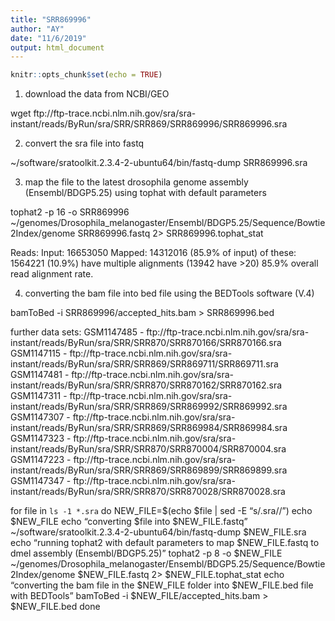 ```yaml
---
title: "SRR869996"
author: "AY"
date: "11/6/2019"
output: html_document
---
```


```r
knitr::opts_chunk$set(echo = TRUE)
```

1. download the data from NCBI/GEO

wget ftp://ftp-trace.ncbi.nlm.nih.gov/sra/sra-instant/reads/ByRun/sra/SRR/SRR869/SRR869996/SRR869996.sra

2. convert the sra file into fastq

~/software/sratoolkit.2.3.4-2-ubuntu64/bin/fastq-dump SRR869996.sra

3. map the file to the latest drosophila genome assembly (Ensembl/BDGP5.25) using tophat with default parameters 

tophat2  -p 16 -o SRR869996 ~/genomes/Drosophila_melanogaster/Ensembl/BDGP5.25/Sequence/Bowtie2Index/genome SRR869996.fastq 2> SRR869996.tophat_stat

Reads:
               Input:  16653050
              Mapped:  14312016 (85.9% of input)
            of these:   1564221 (10.9%) have multiple alignments (13942 have >20)
85.9% overall read alignment rate.

4. converting the bam file into bed file using the BEDTools software (V.4)

bamToBed -i SRR869996/accepted_hits.bam > SRR869996.bed

further data sets:
GSM1147485 - ftp://ftp-trace.ncbi.nlm.nih.gov/sra/sra-instant/reads/ByRun/sra/SRR/SRR870/SRR870166/SRR870166.sra
GSM1147115 - ftp://ftp-trace.ncbi.nlm.nih.gov/sra/sra-instant/reads/ByRun/sra/SRR/SRR869/SRR869711/SRR869711.sra
GSM1147481 - ftp://ftp-trace.ncbi.nlm.nih.gov/sra/sra-instant/reads/ByRun/sra/SRR/SRR870/SRR870162/SRR870162.sra
GSM1147311 - ftp://ftp-trace.ncbi.nlm.nih.gov/sra/sra-instant/reads/ByRun/sra/SRR/SRR869/SRR869992/SRR869992.sra
GSM1147307 - ftp://ftp-trace.ncbi.nlm.nih.gov/sra/sra-instant/reads/ByRun/sra/SRR/SRR869/SRR869984/SRR869984.sra
GSM1147323 - ftp://ftp-trace.ncbi.nlm.nih.gov/sra/sra-instant/reads/ByRun/sra/SRR/SRR870/SRR870004/SRR870004.sra
GSM1147223 - ftp://ftp-trace.ncbi.nlm.nih.gov/sra/sra-instant/reads/ByRun/sra/SRR/SRR869/SRR869899/SRR869899.sra
GSM1147347 - ftp://ftp-trace.ncbi.nlm.nih.gov/sra/sra-instant/reads/ByRun/sra/SRR/SRR870/SRR870028/SRR870028.sra

for file in `ls -1 *.sra`
do
NEW_FILE=$(echo $file | sed -E "s/.sra//")
echo $NEW_FILE
echo "converting $file into $NEW_FILE.fastq"
~/software/sratoolkit.2.3.4-2-ubuntu64/bin/fastq-dump $NEW_FILE.sra
echo "running tophat2 with default parameters to map $NEW_FILE.fastq to dmel assembly (Ensembl/BDGP5.25)"
tophat2  -p 8 -o $NEW_FILE ~/genomes/Drosophila_melanogaster/Ensembl/BDGP5.25/Sequence/Bowtie2Index/genome $NEW_FILE.fastq 2> $NEW_FILE.tophat_stat
echo "converting the bam file in the $NEW_FILE folder into $NEW_FILE.bed file with BEDTools"
bamToBed -i $NEW_FILE/accepted_hits.bam > $NEW_FILE.bed
done

